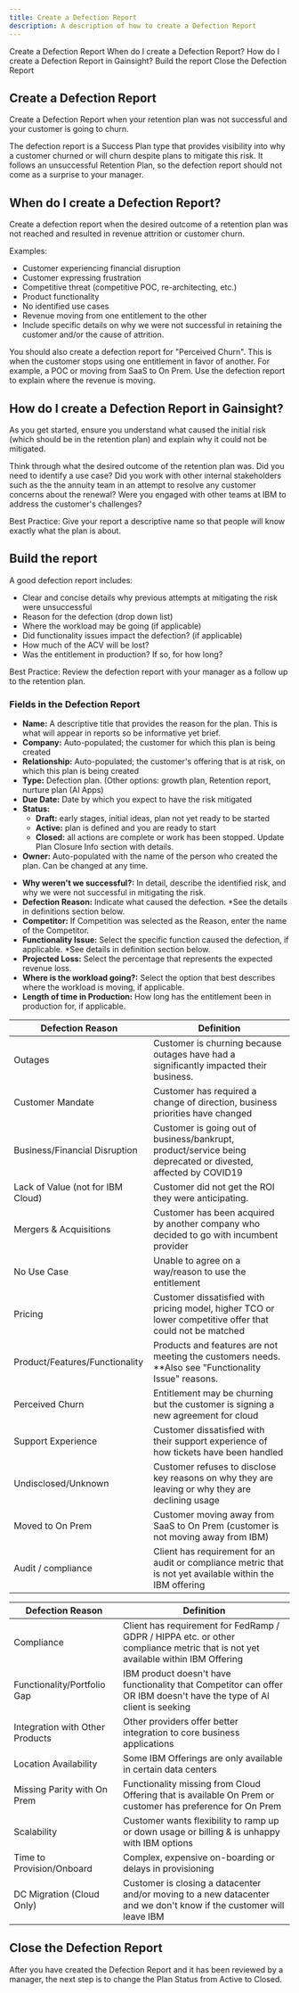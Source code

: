 ```yaml
---
title: Create a Defection Report
description: A description of how to create a Defection Report
---
```

<AnchorLinks small>
  <AnchorLink>Create a Defection Report</AnchorLink>
  <AnchorLink>When do I create a Defection Report?</AnchorLink>
  <AnchorLink>How do I create a Defection Report in Gainsight?</AnchorLink>
  <AnchorLink>Build the report</AnchorLink>
  <AnchorLink>Close the Defection Report</AnchorLink>

</AnchorLinks>

<Row>
<Column>

## Create a Defection Report

</Column>
</Row>

<Row>

<Column colMd={8} colLg={8}>

Create a Defection Report when your retention plan was not successful and your customer is going to churn.

The defection report is a Success Plan type that provides visibility into why a customer churned or will churn despite plans to mitigate this risk. It follows an unsuccessful Retention Plan, so the defection report should not come as a surprise to your manager.

</Column>

</Row>

<Row>

<Column colMd={8} colLg={8}>

## When do I create a Defection Report?

Create a defection report when the desired outcome of a retention plan was not reached and resulted in revenue attrition or customer churn.

Examples:

* Customer experiencing financial disruption<br/>
* Customer expressing frustration<br/>
* Competitive threat (competitive POC, re-architecting, etc.)<br/>
* Product functionality<br/>
* No identified use cases<br/>
* Revenue moving from one entitlement to the other<br/>
* Include specific details on why we were not successful in retaining the customer and/or the cause of attrition.

You should also create a defection report for "Perceived Churn". This is when the customer stops using one entitlement in favor of another. For example, a POC or moving from SaaS to On Prem. Use the defection report to explain where the revenue is moving.

</Column>

</Row>

<Row>

<Column colMd={8} colLg={8}>

## How do I create a Defection Report in Gainsight?

As you get started, ensure you understand what caused the initial risk (which should be in the retention plan) and explain why it could not be mitigated.

Think through what the desired outcome of the retention plan was. Did you need to identify a use case?  Did you work with other internal stakeholders such as the the annuity team in an attempt to resolve any customer concerns about the renewal?  Were you engaged with other teams at IBM to address the customer's challenges?

Best Practice:  Give your report a descriptive name so that people will know exactly what the plan is about.

</Column>

</Row>

<Row>

<Column colMd={8} colLg={8}>

## Build the report

A good defection report includes:

- Clear and concise details why previous attempts at mitigating the risk were unsuccessful<br/>
- Reason for the defection (drop down list)<br/>
- Where the workload may be going (if applicable)<br/>
- Did functionality issues impact the defection? (if applicable)<br/>
- How much of the ACV will be lost?<br/>
- Was the entitlement in production? If so, for how long?<br/>

Best Practice: Review the defection report with your manager as a follow up to the retention plan.

</Column>


</Row>

<Row>
<Column>

### Fields in the Defection Report

<Accordion>

<AccordionItem title='Standard fields'>

- **Name:**  A descriptive title that provides the reason for the plan.  This is what will appear in reports so be informative yet brief.
- **Company:** Auto-populated; the customer for which this plan is being created
- **Relationship:**  Auto-populated; the customer's offering that is at risk, on which this plan is being created
- **Type:** Defection plan.  (Other options: growth plan, Retention report, nurture plan (AI Apps)
- **Due Date:**  Date by which you expect to have the risk mitigated
- **Status:**
    - **Draft:** early stages, initial ideas, plan not yet ready to be started
    - **Active:**  plan is defined and you are ready to start
    - **Closed:**  all actions are complete or work has been stopped.  Update Plan Closure Info section with details.
- **Owner:** Auto-populated with the  name of the person who created the plan. Can be changed at any time.


</AccordionItem>

<AccordionItem title='Defection reason plan fields'>

- **Why weren't we successful?:** In detail, describe the identified risk, and why we were not successful in mitigating the risk.
- **Defection Reason:** Indicate what caused the defection.  *See the details in definitions section below.
- **Competitor:** If Competition was selected as the Reason, enter the name of the Competitor.
- **Functionality Issue:**  Select the specific function caused the defection, if applicable.  *See details in definition section below.
- **Projected Loss:**  Select the percentage that represents the expected revenue loss.
- **Where is the workload going?:** Select the option that best describes where the workload is moving, if applicable.
- **Length of time in Production:**  How long has the entitlement been in production for, if applicable.

</AccordionItem>

<AccordionItem title='Defection reason definitions'>

| Defection Reason | Definition |
| --- | --- |
| Outages | Customer is churning because outages have had a significantly impacted their business. |
| Customer Mandate | Customer has required a change of direction, business priorities have changed |
| Business/Financial Disruption | Customer is going out of business/bankrupt, product/service being deprecated or divested, affected by COVID19 |
| Lack of Value (not for IBM Cloud) | Customer did not get the ROl they were anticipating. |
| Mergers & Acquisitions | Customer has been acquired by another company who decided to go with incumbent provider |
| No Use Case | Unable to agree on a way/reason to use the entitlement |
| Pricing | Customer dissatisfied with pricing model, higher TCO or lower competitive offer that could not be matched |
| Product/Features/Functionality | Products and features are not meeting the customers needs. **Also see "Functionality Issue" reasons. |
| Perceived Churn | Entitlement may be churning but the customer is signing a new agreement for cloud |
| Support Experience | Customer dissatisfied with their support experience of how tickets have been handled |
| Undisclosed/Unknown | Customer refuses to disclose key reasons on why they are leaving or why they are declining usage |
| Moved to On Prem | Customer moving away from SaaS to On Prem (customer is not moving away from IBM) |
| Audit / compliance | Client has requirement for an audit or compliance metric that is not yet available within the IBM offering |

</AccordionItem>

<AccordionItem title='Functionality issue definitions'>

| Defection Reason | Definition |
| --- | --- |
| Compliance | Client has requirement for FedRamp / GDPR / HIPPA etc. or other compliance metric that is not yet available within IBM Offering |
| Functionality/Portfolio Gap | IBM product doesn't have functionality that Competitor can offer OR IBM doesn't have the type of Al client is seeking |
| Integration with Other Products | Other providers offer better integration to core business applications |
| Location Availability | Some IBM Offerings are only available in certain data centers |
| Missing Parity with On Prem | Functionality missing from Cloud Offering that is available On Prem or customer has preference for On Prem |
| Scalability | Customer wants flexibility to ramp up or down usage or billing & is unhappy with IBM options |
| Time to Provision/Onboard | Complex, expensive on-boarding or delays in provisioning |
| DC Migration (Cloud Only) | Customer is closing a datacenter and/or moving to a new datacenter and we don't know if the customer will leave IBM |

</AccordionItem>


</Accordion>

</Column>


</Row>

<Row>
<Column colMd={8} colLg={8}>

## Close the Defection Report

After you have created the Defection Report and it has been reviewed by a manager, the next step is to change the Plan Status from Active to Closed.

</Column>


</Row>
